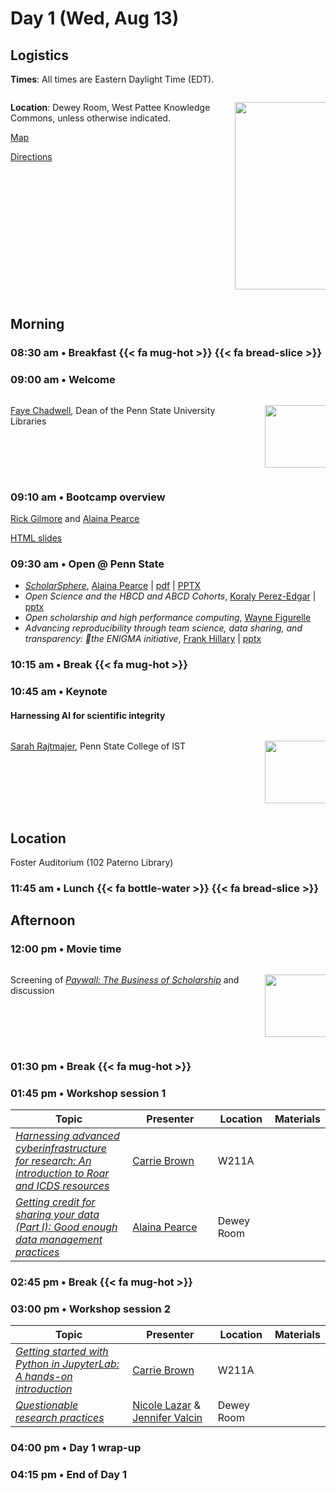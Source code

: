 # Day 1 (Wed, Aug 13)

::: {.callout-important}
## Logistics
**Times**: All times are Eastern Daylight Time (EDT).

:::: {.columns}
::: {.column width=70%}
**Location**: Dewey Room, West Pattee Knowledge Commons, unless otherwise indicated.

[Map](https://map.psu.edu/?id=1134#!ct/25403,26748,26749,26750,27255?m/407561?s/Pattee)

[Directions](wayfinding.qmd)
:::
::: {.column width=30%}
![](include/img/psu_pattee_gallery2.jpg){.lightbox width="300px"}
:::
::::
:::

## Morning {- #day_1_am}

### 08:30 am • Breakfast {{< fa mug-hot >}} {{< fa bread-slice >}} {-}

### 09:00 am • Welcome {-}

:::: {.columns}
::: {.column width=80%}
[Faye Chadwell](presenters.qmd#faye-chadwell), Dean of the Penn State University Libraries
:::
::: {.column width=20%}
![](include/img/chadwell-faye.jpg){width=100px height=100px}
:::
::::

### 09:10 am • Bootcamp overview {-}

[Rick Gilmore](directors.qmd#rick-gilmore) and [Alaina Pearce](directors.qmd#alaina-pearce)

[HTML slides](https://penn-state-open-science.github.io/bootcamp-2025-day-1-welcome/)

### 09:30 am • Open @ Penn State {- #day_1_plenary_1}

- [*ScholarSphere*](https://scholarsphere.psu.edu), [Alaina Pearce](directors.qmd#alaina-pearce) | [pdf](include/pdf/2025_ScholarSphere.pdf) | [PPTX](include/pdf/2025_ScholarSphere.pdf)
- *Open Science and the HBCD and ABCD Cohorts*, [Koraly Perez-Edgar](presenters.qmd#koraly-pérez-edgar) | [pptx](include/pptx/perez-edgar-Open-Science-HBCD-Workshop 08_2025.pptx)
- *Open scholarship and high performance computing*, [Wayne Figurelle](presenters.qmd#wayne-figurelle)
- *Advancing reproducibility through team science, data sharing, and transparency: the ENIGMA initiative*, [Frank Hillary](program-committee.qmd#frank-hillary) | [pptx](include/pptx/Hillary_Open_Boot_2025.pptx)

### 10:15 am • Break {{< fa mug-hot >}} {-}

### 10:45 am • Keynote {- #day_1_plenary_2}

#### Harnessing AI for scientific integrity

:::: {.columns}
::: {.column width=80%}
[Sarah Rajtmajer](program-committee.qmd#sarah-rajtmajer), Penn State College of IST
:::
::: {.column width=20%}
![](include/img/rajtmajer-sarah.png){width=100px height=100px}
:::
::::

::: {.callout-important}
## Location

Foster Auditorium (102 Paterno Library)
:::

### 11:45 am • Lunch {{< fa bottle-water >}} {{< fa bread-slice >}} {-}

## Afternoon {- #day_1_pm}

### 12:00 pm • Movie time

:::: {.columns}
::: {.column width=80%}
Screening of [*Paywall: The Business of Scholarship*](https://en.wikipedia.org/wiki/Paywall:_The_Business_of_Scholarship) and discussion
:::
::: {.column width=20%}
![](https://upload.wikimedia.org/wikipedia/commons/thumb/5/5e/Paywall_documentary_poster.jpg/1280px-Paywall_documentary_poster.jpg){width=100px}
:::
::::


### 01:30 pm • Break {{< fa mug-hot >}} {-}

### 01:45 pm • Workshop session 1 {- #day_1_pm_session_1}

| Topic | Presenter | Location | Materials |
|--------------|----------|-------|------|
| [*Harnessing advanced cyberinfrastructure for research: An introduction to Roar and ICDS resources*](sessions.qmd#open-access-high-performance-computing) | [Carrie Brown](program-committee.qmd#carrie-brown) | W211A |
| [*Getting credit for sharing your data (Part I): Good enough data management practices*](sessions.qmd#getting-credit-for-sharing-your-data-part-i-good-enough-data-practices) | [Alaina Pearce](directors.qmd#alaina-pearce) | Dewey Room |

### 02:45 pm • Break {{< fa mug-hot >}} {-}

### 03:00 pm • Workshop session 2 {- #day_1_pm_session_2}

| Topic | Presenter | Location | Materials |
|--------------|----------|-------|------|
| [*Getting started with Python in JupyterLab: A hands-on introduction*](sessions.qmd#getting-started-with-python-in-jupyterlab-a-hands-on-introduction) | [Carrie Brown](program-committee.qmd#carrie-brown) | W211A |
| [*Questionable research practices*](sessions.qmd#questionable-research-practices) |  [Nicole Lazar](program-committee.qmd#nicole-lazar) & [Jennifer Valcin](program-committee.qmd#jennifer-valcin) | Dewey Room | 

### 04:00 pm • Day 1 wrap-up

### 04:15 pm • End of Day 1 {-}
